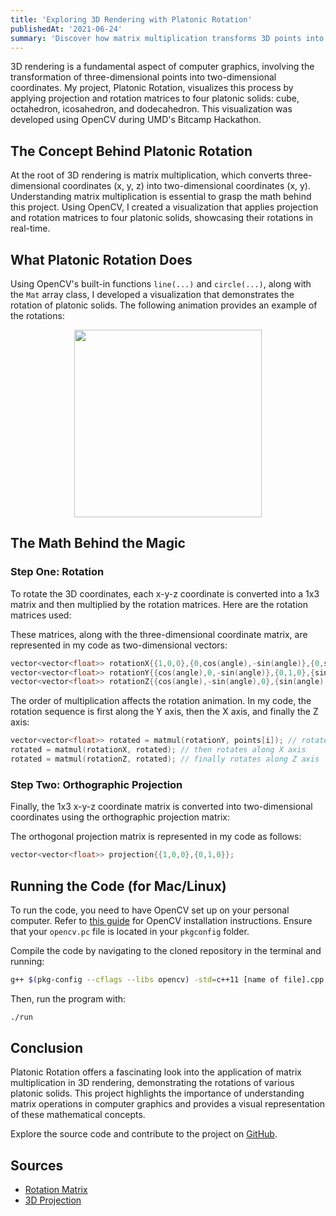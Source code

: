 ```yaml
---
title: 'Exploring 3D Rendering with Platonic Rotation'
publishedAt: '2021-06-24'
summary: 'Discover how matrix multiplication transforms 3D points into 2D coordinates using OpenCV, demonstrated through the rotation of platonic solids.'
---
```


3D rendering is a fundamental aspect of computer graphics, involving the transformation of three-dimensional points into two-dimensional coordinates. My project, Platonic Rotation, visualizes this process by applying projection and rotation matrices to four platonic solids: cube, octahedron, icosahedron, and dodecahedron. This visualization was developed using OpenCV during UMD's Bitcamp Hackathon.

## The Concept Behind Platonic Rotation

At the root of 3D rendering is matrix multiplication, which converts three-dimensional coordinates (x, y, z) into two-dimensional coordinates (x, y). Understanding matrix multiplication is essential to grasp the math behind this project. Using OpenCV, I created a visualization that applies projection and rotation matrices to four platonic solids, showcasing their rotations in real-time.

## What Platonic Rotation Does

Using OpenCV's built-in functions `line(...)` and `circle(...)`, along with the `Mat` array class, I developed a visualization that demonstrates the rotation of platonic solids. The following animation provides an example of the rotations:

<div align="center">
  <img src="https://media.giphy.com/media/f8c7qyFPRbzmIUBNEd/giphy.gif" height="300" width="300" hspace="20"/>
</div>

## The Math Behind the Magic

### Step One: Rotation

To rotate the 3D coordinates, each x-y-z coordinate is converted into a 1x3 matrix and then multiplied by the rotation matrices. Here are the rotation matrices used:

These matrices, along with the three-dimensional coordinate matrix, are represented in my code as two-dimensional vectors:

```cpp
vector<vector<float>> rotationX{{1,0,0},{0,cos(angle),-sin(angle)},{0,sin(angle),cos(angle)}};
vector<vector<float>> rotationY{{cos(angle),0,-sin(angle)},{0,1,0},{sin(angle),0,cos(angle)}};
vector<vector<float>> rotationZ{{cos(angle),-sin(angle),0},{sin(angle),cos(angle),0},{0,0,1}};
```

The order of multiplication affects the rotation animation. In my code, the rotation sequence is first along the Y axis, then the X axis, and finally the Z axis:

```cpp
vector<vector<float>> rotated = matmul(rotationY, points[i]); // rotates along Y axis
rotated = matmul(rotationX, rotated); // then rotates along X axis
rotated = matmul(rotationZ, rotated); // finally rotates along Z axis
```

### Step Two: Orthographic Projection

Finally, the 1x3 x-y-z coordinate matrix is converted into two-dimensional coordinates using the orthographic projection matrix:

The orthogonal projection matrix is represented in my code as follows:

```cpp
vector<vector<float>> projection{{1,0,0},{0,1,0}};
```

## Running the Code (for Mac/Linux)

To run the code, you need to have OpenCV set up on your personal computer. Refer to [this guide](https://medium.com/@jaskaranvirdi/setting-up-opencv-and-c-development-environment-in-xcode-b6027728003) for OpenCV installation instructions. Ensure that your `opencv.pc` file is located in your `pkgconfig` folder.

Compile the code by navigating to the cloned repository in the terminal and running:

```sh
g++ $(pkg-config --cflags --libs opencv) -std=c++11 [name of file].cpp -o run
```

Then, run the program with:

```sh
./run
```

## Conclusion

Platonic Rotation offers a fascinating look into the application of matrix multiplication in 3D rendering, demonstrating the rotations of various platonic solids. This project highlights the importance of understanding matrix operations in computer graphics and provides a visual representation of these mathematical concepts.

Explore the source code and contribute to the project on [GitHub](https://github.com/arjunaggarwal03/platonic-rotation).

## Sources

- [Rotation Matrix](https://en.wikipedia.org/wiki/Rotation_matrix)
- [3D Projection](https://en.wikipedia.org/wiki/3D_projection)
